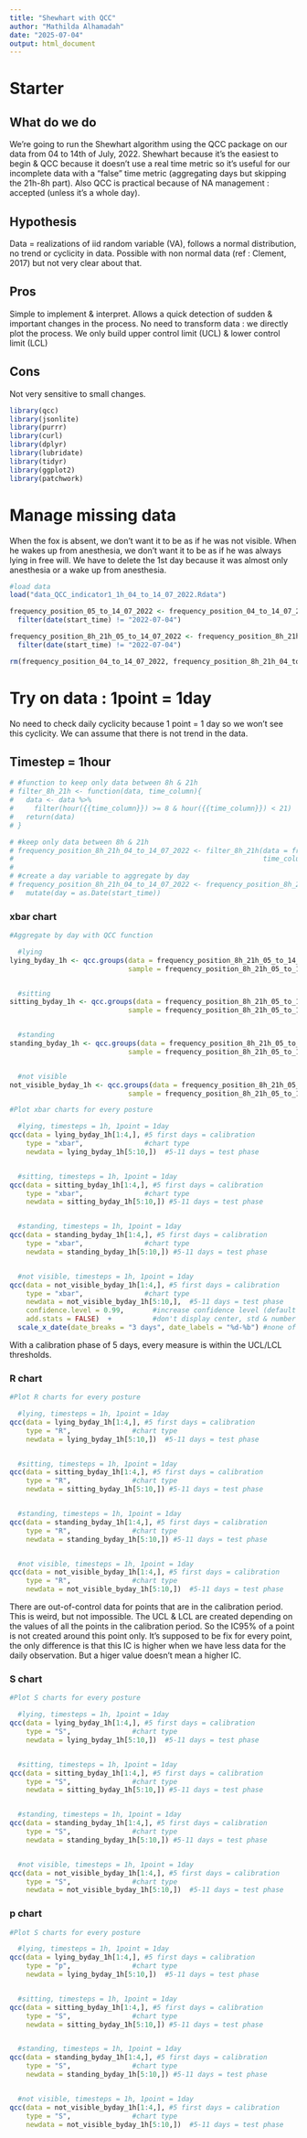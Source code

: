 ```yaml
---
title: "Shewhart with QCC"
author: "Mathilda Alhamadah"
date: "2025-07-04"
output: html_document
---
```

# Starter

## What do we do

We're going to run the Shewhart algorithm using the QCC package on our data from 04 to 14th of July, 2022.
Shewhart because it's the easiest to begin & QCC because it doesn't use a real time metric so it's useful for our incomplete data with a "false" time metric (aggregating days but skipping the 21h-8h part). Also QCC is practical because of NA management : accepted (unless it's a whole day).

## Hypothesis

Data = realizations of iid random variable (VA), follows a normal distribution, no trend or cyclicity in data.
Possible with non normal data (ref : Clement, 2017) but not very clear about that.

## Pros

Simple to implement & interpret. Allows a quick detection of sudden & important changes in the process.
No need to transform data : we directly plot the process. We only build upper control limit (UCL) & lower control limit (LCL)

## Cons

Not very sensitive to small changes.


```r
library(qcc)
library(jsonlite)
library(purrr)
library(curl)
library(dplyr)
library(lubridate)
library(tidyr)
library(ggplot2)
library(patchwork)
```

# Manage missing data

When the fox is absent, we don't want it to be as if he was not visible. When he wakes up from anesthesia, we don't want it to be as if he was always lying in free will. We have to delete the 1st day because it was almost only anesthesia or a wake up from anesthesia.


```r
#load data
load("data_QCC_indicator1_1h_04_to_14_07_2022.Rdata")

frequency_position_05_to_14_07_2022 <- frequency_position_04_to_14_07_2022 %>% 
  filter(date(start_time) != "2022-07-04")

frequency_position_8h_21h_05_to_14_07_2022 <- frequency_position_8h_21h_04_to_14_07_2022 %>% 
  filter(date(start_time) != "2022-07-04")

rm(frequency_position_04_to_14_07_2022, frequency_position_8h_21h_04_to_14_07_2022)

```

# Try on data : 1point = 1day

No need to check daily cyclicity because 1 point = 1 day so we won't see this cyclicity. We can assume that there is not trend in the data.

## Timestep = 1hour


```r
# #function to keep only data between 8h & 21h
# filter_8h_21h <- function(data, time_column){
#   data <- data %>% 
#     filter(hour({{time_column}}) >= 8 & hour({{time_column}}) < 21)
#   return(data)
# }
```

```r
# #keep only data between 8h & 21h
# frequency_position_8h_21h_04_to_14_07_2022 <- filter_8h_21h(data = frequency_position_04_to_14_07_2022,
#                                                             time_column = start_time)
# 
# #create a day variable to aggregate by day
# frequency_position_8h_21h_04_to_14_07_2022 <- frequency_position_8h_21h_04_to_14_07_2022 %>% 
#   mutate(day = as.Date(start_time))
```

### xbar chart

```r
#Aggregate by day with QCC function

  #lying
lying_byday_1h <- qcc.groups(data = frequency_position_8h_21h_05_to_14_07_2022$lying, #lying counts only
                             sample = frequency_position_8h_21h_05_to_14_07_2022$day) #1 day = 1 point


  #sitting
sitting_byday_1h <- qcc.groups(data = frequency_position_8h_21h_05_to_14_07_2022$sitting, #lying counts only
                             sample = frequency_position_8h_21h_05_to_14_07_2022$day) #1 day = 1 point


  #standing
standing_byday_1h <- qcc.groups(data = frequency_position_8h_21h_05_to_14_07_2022$standing, #lying counts only
                             sample = frequency_position_8h_21h_05_to_14_07_2022$day) #1 day = 1 point


  #not visible
not_visible_byday_1h <- qcc.groups(data = frequency_position_8h_21h_05_to_14_07_2022$not_visible, #lying counts only
                             sample = frequency_position_8h_21h_05_to_14_07_2022$day) #1 day = 1 point
```


```r
#Plot xbar charts for every posture 

  #lying, timesteps = 1h, 1point = 1day
qcc(data = lying_byday_1h[1:4,], #5 first days = calibration
    type = "xbar",               #chart type
    newdata = lying_byday_1h[5:10,])  #5-11 days = test phase


  #sitting, timesteps = 1h, 1point = 1day
qcc(data = sitting_byday_1h[1:4,], #5 first days = calibration
    type = "xbar",               #chart type
    newdata = sitting_byday_1h[5:10,]) #5-11 days = test phase


  #standing, timesteps = 1h, 1point = 1day
qcc(data = standing_byday_1h[1:4,], #5 first days = calibration
    type = "xbar",               #chart type
    newdata = standing_byday_1h[5:10,]) #5-11 days = test phase


  #not visible, timesteps = 1h, 1point = 1day
qcc(data = not_visible_byday_1h[1:4,], #5 first days = calibration
    type = "xbar",               #chart type
    newdata = not_visible_byday_1h[5:10,],  #5-11 days = test phase
    confidence.level = 0.99,       #increase confidence level (default = 0.95)
    add.stats = FALSE)  +          #don't display center, std & number of groups
  scale_x_date(date_breaks = "3 days", date_labels = "%d-%b") #none of these commands work
```
With a calibration phase of 5 days, every measure is within the UCL/LCL thresholds.


### R chart

```r
#Plot R charts for every posture 

  #lying, timesteps = 1h, 1point = 1day
qcc(data = lying_byday_1h[1:4,], #5 first days = calibration
    type = "R",               #chart type
    newdata = lying_byday_1h[5:10,])  #5-11 days = test phase


  #sitting, timesteps = 1h, 1point = 1day
qcc(data = sitting_byday_1h[1:4,], #5 first days = calibration
    type = "R",               #chart type
    newdata = sitting_byday_1h[5:10,]) #5-11 days = test phase


  #standing, timesteps = 1h, 1point = 1day
qcc(data = standing_byday_1h[1:4,], #5 first days = calibration
    type = "R",               #chart type
    newdata = standing_byday_1h[5:10,]) #5-11 days = test phase


  #not visible, timesteps = 1h, 1point = 1day
qcc(data = not_visible_byday_1h[1:4,], #5 first days = calibration
    type = "R",               #chart type
    newdata = not_visible_byday_1h[5:10,])  #5-11 days = test phase
```
There are out-of-control data for points that are in the calibration period. This is weird, but not impossible. The UCL & LCL are created depending on the values of all the points in the calibration period. So the IC95% of a point is not created around this point only. It's supposed to be fix for every point, the only difference is that this IC is higher when we have less data for the daily observation. But a higer value doesn't mean a higher IC.

### S chart

```r
#Plot S charts for every posture 

  #lying, timesteps = 1h, 1point = 1day
qcc(data = lying_byday_1h[1:4,], #5 first days = calibration
    type = "S",               #chart type
    newdata = lying_byday_1h[5:10,])  #5-11 days = test phase


  #sitting, timesteps = 1h, 1point = 1day
qcc(data = sitting_byday_1h[1:4,], #5 first days = calibration
    type = "S",               #chart type
    newdata = sitting_byday_1h[5:10,]) #5-11 days = test phase


  #standing, timesteps = 1h, 1point = 1day
qcc(data = standing_byday_1h[1:4,], #5 first days = calibration
    type = "S",               #chart type
    newdata = standing_byday_1h[5:10,]) #5-11 days = test phase


  #not visible, timesteps = 1h, 1point = 1day
qcc(data = not_visible_byday_1h[1:4,], #5 first days = calibration
    type = "S",               #chart type
    newdata = not_visible_byday_1h[5:10,])  #5-11 days = test phase
```

### p chart

```r
#Plot S charts for every posture 

  #lying, timesteps = 1h, 1point = 1day
qcc(data = lying_byday_1h[1:4,], #5 first days = calibration
    type = "p",               #chart type
    newdata = lying_byday_1h[5:10,])  #5-11 days = test phase


  #sitting, timesteps = 1h, 1point = 1day
qcc(data = sitting_byday_1h[1:4,], #5 first days = calibration
    type = "S",               #chart type
    newdata = sitting_byday_1h[5:10,]) #5-11 days = test phase


  #standing, timesteps = 1h, 1point = 1day
qcc(data = standing_byday_1h[1:4,], #5 first days = calibration
    type = "S",               #chart type
    newdata = standing_byday_1h[5:10,]) #5-11 days = test phase


  #not visible, timesteps = 1h, 1point = 1day
qcc(data = not_visible_byday_1h[1:4,], #5 first days = calibration
    type = "S",               #chart type
    newdata = not_visible_byday_1h[5:10,])  #5-11 days = test phase
```






